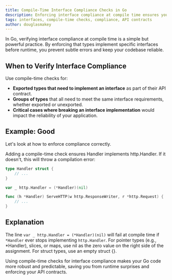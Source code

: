 ```yaml
---
title: Compile-Time Interface Compliance Checks in Go
description: Enforcing interface compliance at compile time ensures your types correctly implement required interfaces, reducing runtime surprises.
tags: interfaces, compile-time checks, compliance, API contracts
author: douglasmakey
---
```


In Go, verifying interface compliance at compile time is a simple but powerful practice. By enforcing that types implement specific interfaces before runtime, you prevent subtle errors and keep your codebase reliable.

## When to Verify Interface Compliance

Use compile-time checks for:
- **Exported types that need to implement an interface** as part of their API contract.
- **Groups of types** that all need to meet the same interface requirements, whether exported or unexported.
- **Critical cases where breaking an interface implementation** would impact the reliability of your application.

## Example: Good

Let's look at how to enforce compliance correctly.

Adding a compile-time check ensures Handler implements http.Handler. If it doesn't, this will throw a compilation error:

```go
type Handler struct {
    // ...
}

var _ http.Handler = (*Handler)(nil)

func (h *Handler) ServeHTTP(w http.ResponseWriter, r *http.Request) {
    // ...
}
```

## Explanation

The line `var _ http.Handler = (*Handler)(nil)` will fail at compile time if `*Handler` ever stops implementing `http.Handler`. For pointer types (e.g., *Handler), slices, or maps, use nil as the zero value on the right side of the assignment. For struct types, use an empty struct {}.

Using compile-time checks for interface compliance makes your Go code more robust and predictable, saving you from runtime surprises and enforcing your API contracts.
